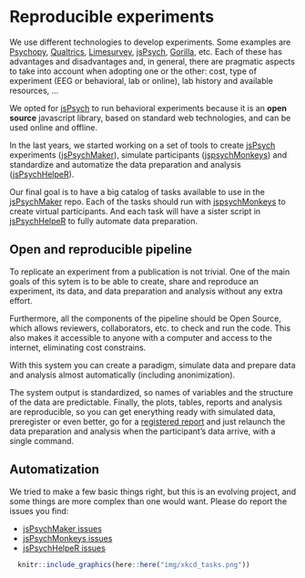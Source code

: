 # Reproducible experiments {#intro}

We use different technologies to develop experiments. Some examples are [Psychopy](https://www.psychopy.org/), [Qualtrics](https://www.qualtrics.com/), [Limesurvey](https://www.limesurvey.org/), [jsPsych](https://www.jspsych.org/plugins/jspsych-preload/), [Gorilla](https://gorilla.sc/), etc. Each of these has advantages and disadvantages and, in general, there are pragmatic aspects to take into account when adopting one or the other: cost, type of experiment (EEG or behavioral, lab or online), lab history and available resources, ...

We opted for [jsPsych](https://www.jspsych.org/) to run behavioral experiments because it is an **open source** javascript library, based on standard web technologies, and can be used online and offline.

In the last years, we started working on a set of tools to create [jsPsych](https://www.jspsych.org/) experiments ([jsPsychMaker](https://github.com/gorkang/jsPsychMaker)), simulate participants ([jspsychMonkeys](https://github.com/gorkang/jsPsychMonkeys)) and standardize and automatize the data preparation and analysis ([jsPsychHelpeR](https://github.com/gorkang/jsPsychHelpeR)).

Our final goal is to have a big catalog of tasks available to use in the [jsPsychMaker](https://github.com/gorkang/jsPsychMaker) repo. Each of the tasks should run with [jspsychMonkeys](https://github.com/gorkang/jsPsychMonkeys) to create virtual participants. And each task will have a sister script in [jsPsychHelpeR](https://github.com/gorkang/jsPsychHelpeR) to fully automate data preparation.

## Open and reproducible pipeline

To replicate an experiment from a publication is not trivial. One of the main goals of this sytem is to be able to create, share and reproduce an experiment, its data, and data preparation and analysis without any extra effort.

Furthermore, all the components of the pipeline should be Open Source, which allows reviewers, collaborators, etc. to check and run the code. This also makes it accessible to anyone with a computer and access to the internet, eliminating cost constrains.

With this system you can create a paradigm, simulate data and prepare data and analysis almost automatically (including anonimization).

The system output is standardized, so names of variables and the structure of the data are predictable. Finally, the plots, tables, reports and analysis are reproducible, so you can get enerything ready with simulated data, preregister or even better, go for a [registered report](https://www.cos.io/initiatives/registered-reports) and just relaunch the data preparation and analysis when the participant's data arrive, with a single command.

## Automatization

We tried to make a few basic things right, but this is an evolving project, and some things are more complex than one would want. Please do report the issues you find:

-   [jsPsychMaker issues](https://github.com/gorkang/jsPsychMaker)
-   [jsPsychMonkeys issues](https://github.com/gorkang/jsPsychMonkeys/issues)
-   [jsPsychHelpeR issues](https://github.com/gorkang/jsPsychHelpeR/issues)

```r
  knitr::include_graphics(here::here("img/xkcd_tasks.png"))
```
<!-- ![SOURCE: https://xkcd.com/1425/](img/xkcd-tasks.png){width="40%"} -->
